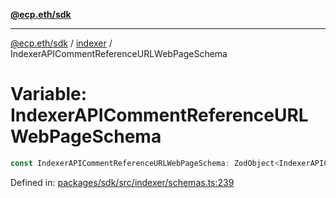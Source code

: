 [**@ecp.eth/sdk**](../../index.mdx)

***

[@ecp.eth/sdk](/sdk-reference/index.mdx) / [indexer](/sdk-reference/indexer/index.mdx) / IndexerAPICommentReferenceURLWebPageSchema

# Variable: IndexerAPICommentReferenceURLWebPageSchema

```ts
const IndexerAPICommentReferenceURLWebPageSchema: ZodObject<IndexerAPICommentReferenceURLWebPageSchemaType>;
```

Defined in: [packages/sdk/src/indexer/schemas.ts:239](https://github.com/ecp-eth/comments-monorepo/blob/main/packages/sdk/src/indexer/schemas.ts#L239)

